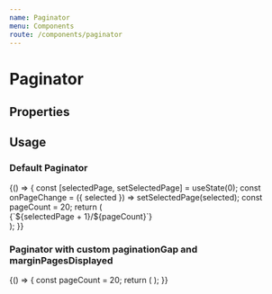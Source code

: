 ```yaml
---
name: Paginator
menu: Components
route: /components/paginator
---
```



# Paginator

## Properties

<Props of={Paginator} />

## Usage

### Default Paginator

<Playground>
  {() => {
    const [selectedPage, setSelectedPage] = useState(0);
    const onPageChange = ({ selected }) => setSelectedPage(selected);
    const pageCount = 20;
    return (
      <Fragment>
        <div>{`${selectedPage + 1}/${pageCount}`}</div>
        <Paginator pageCount={pageCount} onPageChange={onPageChange} />
      </Fragment>
    );
  }}
</Playground>

### Paginator with custom paginationGap and marginPagesDisplayed

<Playground>
  {() => {
    const pageCount = 20;
    return (
      <Fragment>
        <Paginator
          pageCount={pageCount}
          paginationGap={2}
          marginPagesDisplayed={2}
        />
      </Fragment>
    );
  }}
</Playground>
